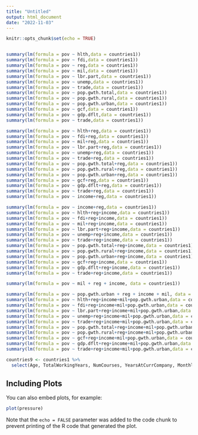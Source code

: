 ```yaml
---
title: "Untitled"
output: html_document
date: "2022-11-03"
---
```


```r
knitr::opts_chunk$set(echo = TRUE)
```

```r

```



```r
summary(lm(formula = pov ~ hlth,data = countries1))
summary(lm(formula = pov ~ fdi,data = countries1))
summary(lm(formula = pov ~ reg,data = countries1))
summary(lm(formula = pov ~ mil,data = countries1))
summary(lm(formula = pov ~ lbr.part,data = countries1))
summary(lm(formula = pov ~ unemp,data = countries1))
summary(lm(formula = pov ~ trade,data = countries1))
summary(lm(formula = pov ~ pop.gwth.total,data = countries1))
summary(lm(formula = pov ~ pop.gwth.rural,data = countries1))
summary(lm(formula = pov ~ pop.gwth.urban,data = countries1))
summary(lm(formula = pov ~ gcf,data = countries1))
summary(lm(formula = pov ~ gdp.dflt,data = countries1))
summary(lm(formula = pov ~ trade,data = countries1))
```
```r
summary(lm(formula = pov ~ hlth+reg,data = countries1))
summary(lm(formula = pov ~ fdi+reg,data = countries1))
summary(lm(formula = pov ~ mil+reg,data = countries1))
summary(lm(formula = pov ~ lbr.part+reg,data = countries1))
summary(lm(formula = pov ~ unemp+reg,data = countries1))
summary(lm(formula = pov ~ trade+reg,data = countries1))
summary(lm(formula = pov ~ pop.gwth.total+reg,data = countries1))
summary(lm(formula = pov ~ pop.gwth.rural+reg,data = countries1))
summary(lm(formula = pov ~ pop.gwth.urban+reg,data = countries1))
summary(lm(formula = pov ~ gcf+reg,data = countries1))
summary(lm(formula = pov ~ gdp.dflt+reg,data = countries1))
summary(lm(formula = pov ~ trade+reg,data = countries1))
summary(lm(formula = pov ~ income+reg,data = countries1))

```
```r
summary(lm(formula = pov ~ income+reg,data = countries1))
summary(lm(formula = pov ~ hlth+reg+income,data = countries1))
summary(lm(formula = pov ~ fdi+reg+income,data = countries1))
summary(lm(formula = pov ~ mil+reg+income,data = countries1))
summary(lm(formula = pov ~ lbr.part+reg+income,data = countries1))
summary(lm(formula = pov ~ unemp+reg+income,data = countries1))
summary(lm(formula = pov ~ trade+reg+income,data = countries1))
summary(lm(formula = pov ~ pop.gwth.total+reg+income,data = countries1))
summary(lm(formula = pov ~ pop.gwth.rural+reg+income,data = countries1))
summary(lm(formula = pov ~ pop.gwth.urban+reg+income,data = countries1))
summary(lm(formula = pov ~ gcf+reg+income,data = countries1))
summary(lm(formula = pov ~ gdp.dflt+reg+income,data = countries1))
summary(lm(formula = pov ~ trade+reg+income,data = countries1))
```
```r
summary(lm(formula = pov ~ mil + reg + income, data = countries1))

```
```r
summary(lm(formula = pov ~ pop.gwth.urban + reg + income + mil, data = countries1))
summary(lm(formula = pov ~ hlth+reg+income+mil+pop.gwth.urban,data = countries1))
summary(lm(formula = pov ~ fdi+reg+income+mil+pop.gwth.urban,data = countries1))
summary(lm(formula = pov ~ lbr.part+reg+income+mil+pop.gwth.urban,data = countries1))
summary(lm(formula = pov ~ unemp+reg+income+mil+pop.gwth.urban,data = countries1))
summary(lm(formula = pov ~ trade+reg+income+mil+pop.gwth.urban,data = countries1))
summary(lm(formula = pov ~ pop.gwth.total+reg+income+mil+pop.gwth.urban,data = countries1))
summary(lm(formula = pov ~ pop.gwth.rural+reg+income+mil+pop.gwth.urban,data = countries1))
summary(lm(formula = pov ~ gcf+reg+income+mil+pop.gwth.urban,data = countries1))
summary(lm(formula = pov ~ gdp.dflt+reg+income+mil+pop.gwth.urban,data = countries1))
summary(lm(formula = pov ~ trade+reg+income+mil+pop.gwth.urban,data = countries1))
```
```r
countries9 <- countries1 %>% 
  select(Age, TotalWorkingYears, NumCourses, YearsAtCurrCompany, MonthlyIncome)
```


## Including Plots

You can also embed plots, for example:

```r
plot(pressure)
```

Note that the `echo = FALSE` parameter was added to the code chunk to prevent printing of the R code that generated the plot.
